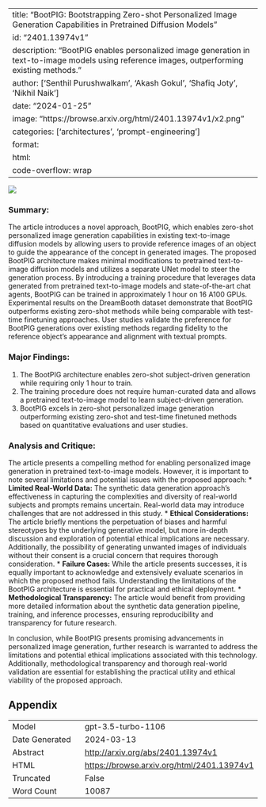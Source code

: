 
---
title: "BootPIG: Bootstrapping Zero-shot Personalized Image Generation Capabilities in Pretrained Diffusion Models"
id: "2401.13974v1"
description: "BootPIG enables personalized image generation in text-to-image models using reference images, outperforming existing methods."
author: ['Senthil Purushwalkam', 'Akash Gokul', 'Shafiq Joty', 'Nikhil Naik']
date: "2024-01-25"
image: "https://browse.arxiv.org/html/2401.13974v1/x2.png"
categories: ['architectures', 'prompt-engineering']
format:
  html:
    code-overflow: wrap
---

![](https://browse.arxiv.org/html/2401.13974v1/x2.png)

### **Summary:**
The article introduces a novel approach, BootPIG, which enables zero-shot personalized image generation capabilities in existing text-to-image diffusion models by allowing users to provide reference images of an object to guide the appearance of the concept in generated images. The proposed BootPIG architecture makes minimal modifications to pretrained text-to-image diffusion models and utilizes a separate UNet model to steer the generation process. By introducing a training procedure that leverages data generated from pretrained text-to-image models and state-of-the-art chat agents, BootPIG can be trained in approximately 1 hour on 16 A100 GPUs. Experimental results on the DreamBooth dataset demonstrate that BootPIG outperforms existing zero-shot methods while being comparable with test-time finetuning approaches. User studies validate the preference for BootPIG generations over existing methods regarding fidelity to the reference object's appearance and alignment with textual prompts.

### Major Findings:
1. The BootPIG architecture enables zero-shot subject-driven generation while requiring only 1 hour to train.
2. The training procedure does not require human-curated data and allows a pretrained text-to-image model to learn subject-driven generation.
3. BootPIG excels in zero-shot personalized image generation outperforming existing zero-shot and test-time finetuned methods based on quantitative evaluations and user studies.

### Analysis and Critique:
The article presents a compelling method for enabling personalized image generation in pretrained text-to-image models. However, it is important to note several limitations and potential issues with the proposed approach:
* **Limited Real-World Data:** The synthetic data generation approach's effectiveness in capturing the complexities and diversity of real-world subjects and prompts remains uncertain. Real-world data may introduce challenges that are not addressed in this study.
* **Ethical Considerations:** The article briefly mentions the perpetuation of biases and harmful stereotypes by the underlying generative model, but more in-depth discussion and exploration of potential ethical implications are necessary. Additionally, the possibility of generating unwanted images of individuals without their consent is a crucial concern that requires thorough consideration.
* **Failure Cases:** While the article presents successes, it is equally important to acknowledge and extensively evaluate scenarios in which the proposed method fails. Understanding the limitations of the BootPIG architecture is essential for practical and ethical deployment.
* **Methodological Transparency:** The article would benefit from providing more detailed information about the synthetic data generation pipeline, training, and inference processes, ensuring reproducibility and transparency for future research.

In conclusion, while BootPIG presents promising advancements in personalized image generation, further research is warranted to address the limitations and potential ethical implications associated with this technology. Additionally, methodological transparency and thorough real-world validation are essential for establishing the practical utility and ethical viability of the proposed approach.

## Appendix

|          |          |
|----------|----------|
| Model     | gpt-3.5-turbo-1106       |
| Date Generated     | 2024-03-13       |
| Abstract | [http://arxiv.org/abs/2401.13974v1](http://arxiv.org/abs/2401.13974v1)        |
| HTML     | [https://browse.arxiv.org/html/2401.13974v1](https://browse.arxiv.org/html/2401.13974v1)       |
| Truncated       | False       |
| Word Count       | 10087       |